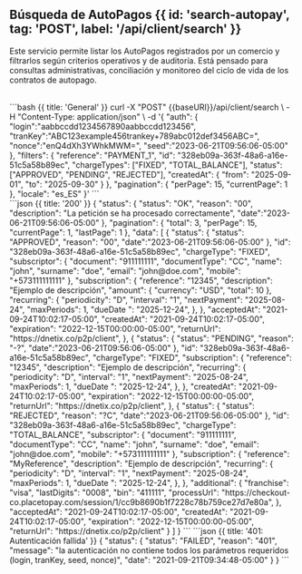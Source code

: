 
## Búsqueda de AutoPagos {{ id: 'search-autopay', tag: 'POST', label: '/api/client/search' }}
Este servicio permite listar los AutoPagos registrados por un comercio y filtrarlos según criterios operativos y de auditoría. Está pensado para consultas administrativas, conciliación y monitoreo del ciclo de vida de los contratos de autopago.

<Row>
    <Col>
        <ApiReader
            path="/api/client/search"
            method="POST"
            api={props.refs}
        />
    </Col>
    <Col sticky>
        <br />
        <CodeGroup title="Solicitud" tag="POST" label="/api/client/search">
            ```bash {{ title: 'General' }}
            curl -X "POST" {{baseURl}}/api/client/search \
            -H "Content-Type: application/json" \
            -d '{
                "auth": {
                    "login":"aabbccdd1234567890aabbccdd123456",
                    "tranKey":"ABC123example456trankey+789abc012def3456ABC=",
                    "nonce":"enQ4dXh3YWhkMWM=",
                    "seed":"2023-06-21T09:56:06-05:00"
                },
                "filters": {
                    "reference": "PAYMENT_1",
                    "id": "328eb09a-363f-48a6-a16e-51c5a58b89ec",
                    "chargeTypes": ["FIXED", "TOTAL_BALANCE"],
                    "status": ["APPROVED", "PENDING", "REJECTED"],
                    "createdAt": {
                        "from": "2025-09-01",
                        "to": "2025-09-30"
                    }
                },
                "pagination": {
                    "perPage": 15,
                    "currentPage": 1
                },
                "locale": "es_ES"
        }'
            ```
        </CodeGroup>
    </Col>
</Row>

<Row>
    <Col>
        <ApiReader
            path="/api/client/search"
            method="POST"
            type="response"
            api={props.refs}
        />
    </Col>
    <Col sticky>
        <br />
        <CodeGroup title="Respuesta">
    ```json {{ title: '200' }}
    {
        "status": {
            "status": "OK",
            "reason": "00",
            "description": "La petición se ha procesado correctamente",
            "date":"2023-06-21T09:56:06-05:00"
        },
        "pagination": {
            "total": 3,
            "perPage": 15,
            "currentPage": 1,
            "lastPage": 1
        },
        "data": [
            {
                "status": {
                    "status": "APPROVED",
                    "reason": "00",
                    "date":"2023-06-21T09:56:06-05:00"
                },
                "id": "328eb09a-363f-48a6-a16e-51c5a58b89ec",
                "chargeType": "FIXED",
                "subscriptor": {
                    "document": "911111111",
                    "documentType": "CC",
                    "name": "john",
                    "surname": "doe",
                    "email": "john@doe.com",
                    "mobile": "+573111111111"
                },
                "subscription": {
                    "reference": "12345",
                    "description": "Ejemplo de descripción",
                    "amount": {
                        "currency": "USD",
                        "total": 10
                    },
                    "recurring": {
                        "periodicity": "D",
                        "interval": "1",
                        "nextPayment": "2025-08-24",
                        "maxPeriods": 1,
                        "dueDate ": "2025-12-24",
                    },
                },
                "acceptedAt": "2021-09-24T10:02:17-05:00",
                "createdAt": "2021-09-24T10:02:17-05:00",
                "expiration": "2022-12-15T00:00:00-05:00",
                "returnUrl": "https://dnetix.co/p2p/client",
            },
            {
                "status": {
                    "status": "PENDING",
                    "reason": "-?",
                    "date":"2023-06-21T09:56:06-05:00"
                },
                "id": "328eb09a-363f-48a6-a16e-51c5a58b89ec",
                "chargeType": "FIXED",
                "subscription": {
                    "reference": "12345",
                    "description": "Ejemplo de descripción",
                    "recurring": {
                        "periodicity": "D",
                        "interval": "1",
                        "nextPayment": "2025-08-24",
                        "maxPeriods": 1,
                        "dueDate ": "2025-12-24",
                    },
                },
                "createdAt": "2021-09-24T10:02:17-05:00",
                "expiration": "2022-12-15T00:00:00-05:00",
                "returnUrl": "https://dnetix.co/p2p/client",
            },
            {
                "status": {
                    "status": "REJECTED",
                    "reason": "?C",
                    "date":"2023-06-21T09:56:06-05:00"
                },
                "id": "328eb09a-363f-48a6-a16e-51c5a58b89ec",
                "chargeType": "TOTAL_BALANCE",
                "subscriptor": {
                    "document": "911111111",
                    "documentType": "CC",
                    "name": "john",
                    "surname": "doe",
                    "email": "john@doe.com",
                    "mobile": "+573111111111"
                },
                "subscription": {
                    "reference": "MyReference",
                    "description": "Ejemplo de descripción",
                    "recurring": {
                        "periodicity": "D",
                        "interval": "1",
                        "nextPayment": "2025-08-24",
                        "maxPeriods": 1,
                        "dueDate ": "2025-12-24",
                    },
                },
                "additional": {
                    "franchise": "visa",
                    "lastDigits": "0008",
                    "bin": "411111",
                    "processUrl": "https://checkout-co.placetopay.com/session/1/cc9b8690b1f7228c78b759ce27d7e80a",
                },
                "acceptedAt": "2021-09-24T10:02:17-05:00",
                "createdAt": "2021-09-24T10:02:17-05:00",
                "expiration": "2022-12-15T00:00:00-05:00",
                "returnUrl": "https://dnetix.co/p2p/client"
            }
        ]
    }
    ```
            ```json {{ title: '401: Autenticación fallida' }}
                {
                    "status": {
                        "status": "FAILED",
                        "reason": "401",
                        "message": "la autenticación no contiene todos los parámetros requeridos (login, tranKey, seed, nonce)",
                        "date": "2021-09-21T09:34:48-05:00"
                    }
                }
            ```
        </CodeGroup>
    </Col>
</Row>

